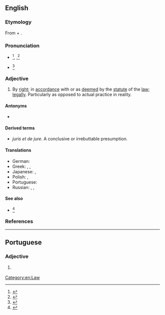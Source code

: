 ==English==
{{wikipedia}}

===Etymology===
From {{etyl|la|en}} {{m|la|dē||from}} + {{m|la|iūre||law}}.

===Pronunciation===
* {{a|US}} {{Solo}}<ref>{{cite-web|url=https://www.oxfordlearnersdictionaries.com/definition/american_english/de-jure|date=18 February 2020|title=de jure|work=Oxford Advanced American Dictionary}}</ref>, {{IPAchar|/deɪ ˈd͡ʒʊəɹeɪ/|lang=en}},<ref>{{R:Dictionary.com}}</ref> {{IPAchar|/di ˈd͡ʒʊɹi/|/di ˈd͡ʒʊɹ/|/di ˈʒʊɹ/|lang=en}}
* {{a|UK}} {{IPA|en|/deɪ ˈd͡ʒʊəɹ(e)ɪ/}}<ref name="OALD8">{{cite-web|url=https://www.oxfordlearnersdictionaries.com/definition/english/de-jure?q=de+jure|date=18 February 2020|title=de jure|work=Oxford Advanced Learner's Dictionary}}</ref>
<!--
some places also {{IPA|/deɪ ˈjʊəɹeɪ/}}, /deɪ ˈd͡ʒʊɹ/, /deɪ ˈʒʊɹ/ ?
-->{{attention|en|see the question above ^}}

===Adjective===
{{en-adj|-|head=de jure}}

# By [[right]]; in [[accordance]] with or as [[deem]]ed by the [[statute]] of the [[law]]; [[legally]]. Particularly as opposed to actual practice in reality.

====Antonyms====
* {{l|en|de facto}}

====Derived terms====
* ''juris et de jure.'' A conclusive or irrebuttable presumption.<ref>
{{cite-book |author=John Bouvier |authorlink=John Bouvier |editor=Francis Rawle|editors=|title=Bouvier's Law Dictionary and Concise Encyclopedia|url=https://hdl.handle.net/2027/coo1.ark:/13960/t2w389w77 |edition=8th |location=Kansas City, MO |publisher=Vernon Law Book Company |year=1914 |volume=2 |section=Juris et de jure |page=1760 |pageurl=https://hdl.handle.net/2027/coo1.ark:/13960/t2w389w77?urlappend=%3Bseq=596 |oclc=875212404}}</ref>

====Translations====
{{t|cmn|法律意义上的}}
* German: {{t+|de|de jure}}
* Greek: {{t|el|εκ του νόμου}}, {{t+|el|ντε γιούρε}}, {{t+|el|αυτοδικαίως}}
* Japanese: {{t|ja|デ・ジュリ|tr=de-juri|sc=Jpan}}, {{t|ja|法律上|tr=ほうりつじょうの, hōritsujō no|alt=法律上の|sc=Jpan}}
* Polish: {{t|pl|wedle prawa}}, {{t+|pl|de iure}}
* Portuguese: {{t+|pt|de jure}}
* Russian: {{t+|ru|де-ю́ре|tr=dɛ-júrɛ}}, {{t+|ru|юриди́ческий}}, {{t+|ru|право|alt=по пра́ву}}
{{trans-bottom}}

====See also====
* {{l||}}<ref>{{quote-journal|An.  Cc.+++|passage=}}</ref>

===References===
<references/>

[[Category:en:Law]]

----

==Portuguese==

===Adjective===
{{pt-adj|-|comp=no}}

# {{l|en|de jure}} {{gloss|according to the law}}